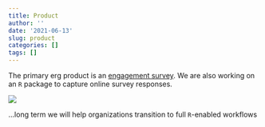 ```yaml
---
title: Product
author: ''
date: '2021-06-13'
slug: product
categories: []
tags: []
---
```


The primary erg product is an [engagement survey](https://bookdown.org/kulasj/engagetech/). We are also working on an `R` package to capture online survey responses. 

![](engage.PNG)

...long term we will help organizations transition to full `R`-enabled workflows
